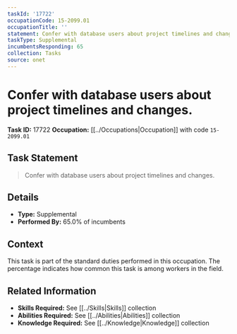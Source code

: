 ```yaml
---
taskId: '17722'
occupationCode: 15-2099.01
occupationTitle: ''
statement: Confer with database users about project timelines and changes.
taskType: Supplemental
incumbentsResponding: 65
collection: Tasks
source: onet
---
```

# Confer with database users about project timelines and changes.

**Task ID:** 17722
**Occupation:** [[../Occupations|Occupation]] with code `15-2099.01`

## Task Statement

> Confer with database users about project timelines and changes.

## Details

- **Type:** Supplemental
- **Performed By:** 65.0% of incumbents

## Context

This task is part of the standard duties performed in this occupation. The percentage indicates how common this task is among workers in the field.

## Related Information

- **Skills Required:** See [[../Skills|Skills]] collection
- **Abilities Required:** See [[../Abilities|Abilities]] collection
- **Knowledge Required:** See [[../Knowledge|Knowledge]] collection
